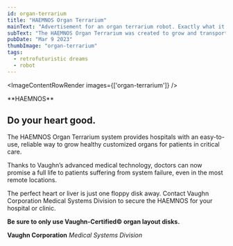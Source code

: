 ```yaml
---
id: organ-terrarium
title: "HAEMNOS Organ Terrarium"
mainText: "Advertisement for an organ terrarium robot. Exactly what it sounds like."
subText: "The HAEMNOS Organ Terrarium was created to grow and transport custom organs!"
pubDate: "Mar 9 2023"
thumbImage: "organ-terrarium"
tags:
  - retrofuturistic dreams
  - robot
---
```



<ImageContentRowRender 
  images={['organ-terrarium']}
/>

<QuoteRow author={AuthorCAN} transcription>
**HAEMNOS**

## Do your heart good.

The HAEMNOS Organ Terrarium system provides hospitals with an easy-to-use, reliable way to grow healthy customized organs for patients in critical care.

Thanks to Vaughn’s advanced medical technology, doctors can now promise a full life to patients suffering from system failure, even in the most remote locations.

The perfect heart or liver is just one floppy disk away. Contact Vaughn Corporation Medical Systems Division to secure the HAEMNOS for your hospital or clinic.

**Be sure to only use Vaughn-Certified© organ layout disks.**

**Vaughn Corporation**
*Medical Systems Division*
</QuoteRow>
